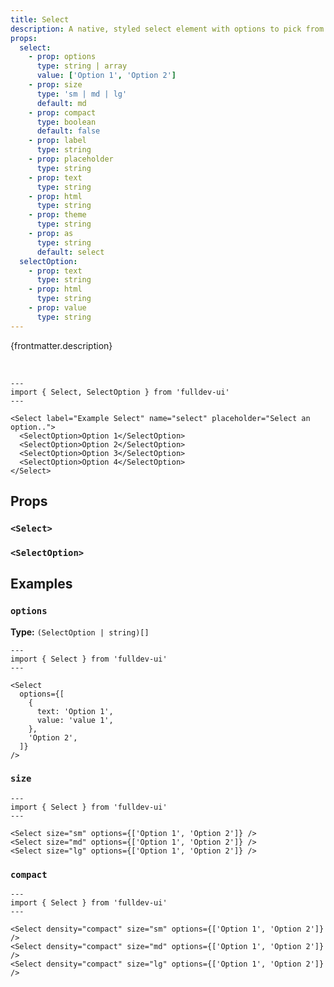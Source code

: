 ```yaml
---
title: Select
description: A native, styled select element with options to pick from.
props:
  select:
    - prop: options
      type: string | array
      value: ['Option 1', 'Option 2']
    - prop: size
      type: 'sm | md | lg'
      default: md
    - prop: compact
      type: boolean
      default: false
    - prop: label
      type: string
    - prop: placeholder
      type: string
    - prop: text
      type: string
    - prop: html
      type: string
    - prop: theme
      type: string
    - prop: as
      type: string
      default: select
  selectOption:
    - prop: text
      type: string
    - prop: html
      type: string
    - prop: value
      type: string
---
```



{frontmatter.description}

<br />

```astro live
---
import { Select, SelectOption } from 'fulldev-ui'
---

<Select label="Example Select" name="select" placeholder="Select an option..">
  <SelectOption>Option 1</SelectOption>
  <SelectOption>Option 2</SelectOption>
  <SelectOption>Option 3</SelectOption>
  <SelectOption>Option 4</SelectOption>
</Select>
```

## Props

### `<Select>`

<PropsTable props={frontmatter.props.select} />

### `<SelectOption>`

<PropsTable props={frontmatter.props.selectOption} />

## Examples

### `options`

**Type:** `(SelectOption | string)[]`

```astro live
---
import { Select } from 'fulldev-ui'
---

<Select
  options={[
    {
      text: 'Option 1',
      value: 'value 1',
    },
    'Option 2',
  ]}
/>
```

### `size`

<SizeProp />

```astro live
---
import { Select } from 'fulldev-ui'
---

<Select size="sm" options={['Option 1', 'Option 2']} />
<Select size="md" options={['Option 1', 'Option 2']} />
<Select size="lg" options={['Option 1', 'Option 2']} />
```

### `compact`

<CompactProp />

```astro live
---
import { Select } from 'fulldev-ui'
---

<Select density="compact" size="sm" options={['Option 1', 'Option 2']} />
<Select density="compact" size="md" options={['Option 1', 'Option 2']} />
<Select density="compact" size="lg" options={['Option 1', 'Option 2']} />
```
